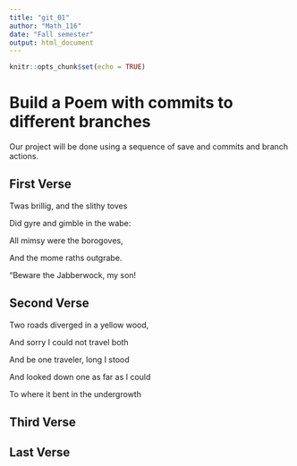 ---
title: "git_01"
author: "Math_116"
date: "Fall semester"
output: html_document
---

```{r setup, include=FALSE}
knitr::opts_chunk$set(echo = TRUE)
```
# Build a Poem with commits to different branches
Our project will be done using a sequence of save and commits and branch actions.
<!-- Do not modify or change any text in "!--" bracketed areas such as this --- these are instructions to
you, if you change any of this the git program will notice it and compromise your git merging strategy !-->

## First Verse 
<!--Put the first five lines of a poem by Lewis Carrol in this section!-->
Twas brillig, and the slithy toves

Did gyre and gimble in the wabe: 
      
All mimsy were the borogoves,

And the mome raths outgrabe. 

“Beware the Jabberwock, my son!

## Second Verse
<!--Put the first five lines of a poem by Robert Frost here!-->
Two roads diverged in a yellow wood,

And sorry I could not travel both

And be one traveler, long I stood

And looked down one as far as I could

To where it bent in the undergrowth

## Third Verse
<!--Put the first two verses of The Walrus and the Carpenter here!-->

## Last Verse
<!--Put a short poem of your choice 8-20 lines,here!-->
